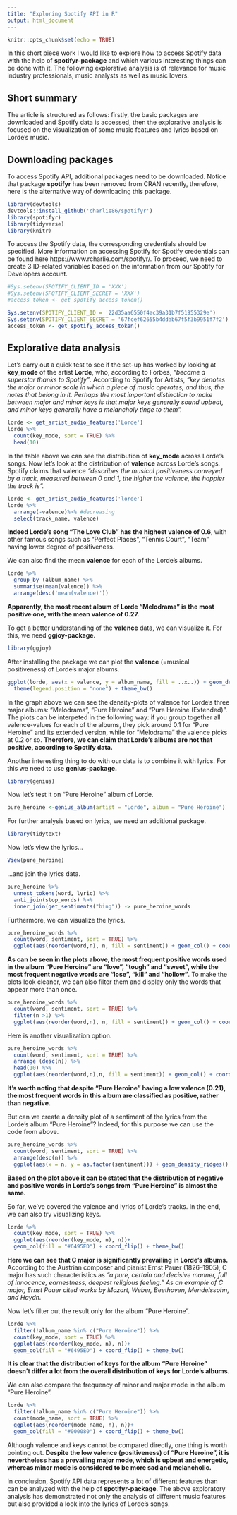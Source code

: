 ```yaml
---
title: "Exploring Spotify API in R"
output: html_document
---
```


```r
knitr::opts_chunk$set(echo = TRUE)
```

In this short piece work I would like to explore how to access Spotify data with the help of **spotifyr-package** and which various interesting things can be done with it. The following explorative analysis is of relevance for music industry professionals, music analysts as well as music lovers.

## Short summary
The article is structured as follows: firstly, the basic packages are downloaded and Spotify data is accessed, then the explorative analysis is focused on the visualization of some music features and lyrics based on Lorde’s music. 

## Downloading packages

To access Spotify API, additional packages need to be downloaded. Notice that package **spotifyr** has been removed from CRAN recently, therefore, here is the alternative way of downloading this package. 
```r
library(devtools)
devtools::install_github('charlie86/spotifyr')
library(spotifyr)
library(tidyverse)
library(knitr)
```

To access the Spotify data, the corresponding credentials should be specified. More information on accessing Spotify for Spotify credentials can be found here https://www.rcharlie.com/spotifyr/. To proceed, we need to create 3 ID-related variables based on the information from our Spotify for Developers account.
```r
#Sys.setenv(SPOTIFY_CLIENT_ID = 'XXX')
#Sys.setenv(SPOTIFY_CLIENT_SECRET = 'XXX')
#access_token <- get_spotify_access_token()
```

```r
Sys.setenv(SPOTIFY_CLIENT_ID = '22d35aa6550f4ac39a31b7f51955329e')
Sys.setenv(SPOTIFY_CLIENT_SECRET = '67fcef62655b4ddab67f5f3b9951f7f2')
access_token <- get_spotify_access_token()
```


## Explorative data analysis 

Let’s carry out a quick test to see if the set-up has worked by looking at **key_mode** of the artist **Lorde**, who, according to Forbes, *“became a superstar thanks to Spotify”*. According to Spotify for Artists, *“key denotes the major or minor scale in which a piece of music operates, and thus, the notes that belong in it. Perhaps the most important distinction to make between major and minor keys is that major keys generally sound upbeat, and minor keys generally have a melancholy tinge to them”.*
```r
lorde <- get_artist_audio_features('Lorde')
lorde %>%
  count(key_mode, sort = TRUE) %>%
  head(10) 
```

In the table above we can see the distribution of **key_mode** across Lorde’s songs. Now let’s look at the distribution of **valence** across Lorde’s songs. Spotify claims that valence *“describes the musical positiveness conveyed by a track, measured between 0 and 1, the higher the valence, the happier the track is”.*
```r
lorde <- get_artist_audio_features('lorde')
lorde %>%
  arrange(-valence)%>% #decreasing
  select(track_name, valence)
```

**Indeed Lorde’s song “The Love Club” has the highest valence of 0.6**, with other famous songs such as “Perfect Places”, “Tennis Court”, “Team” having lower degree of positiveness.

We can also find the mean **valence** for each of the Lorde’s albums.
```r
lorde %>%
  group_by (album_name) %>%
  summarise(mean(valence)) %>%
  arrange(desc('mean(valence)'))
```

**Apparently, the most recent album of Lorde “Melodrama” is the most positive one, with the mean valence of 0.27.**

To get a better understanding of the **valence** data, we can visualize it. For this, we need **ggjoy-package.**
```r
library(ggjoy)
```

After installing the package we can plot the **valence** (=musical positiveness) of Lorde's major albums.
```r
ggplot(lorde, aes(x = valence, y = album_name, fill = ..x..)) + geom_density_ridges_gradient() + 
  theme(legend.position = "none") + theme_bw()
```

In the graph above we can see the density-plots of valence for Lorde’s three major albums: “Melodrama”, “Pure Heroine” and “Pure Heroine (Extended)”. The plots can be interpeted in the following way: if you group together all valence-values for each of the albums, they pick around 0.1 for “Pure Heroine” and its extended version, while for “Melodrama” the valence picks at 0.2 or so. **Therefore, we can claim that Lorde’s albums are not that positive, according to Spotify data.**

Another interesting thing to do with our data is to combine it with lyrics. For this we need to use **genius-package.**
```r
library(genius)
```

Now let's test it on "Pure Heroine" album of Lorde. 
```r
pure_heroine <-genius_album(artist = "Lorde", album = "Pure Heroine")
```

For further analysis based on lyrics, we need an additional package. 
```r
library(tidytext)
```

Now let's view the lyrics...
```r
View(pure_heroine)
```

...and join the lyrics data.
```r
pure_heroine %>%
  unnest_tokens(word, lyric) %>%
  anti_join(stop_words) %>%
  inner_join(get_sentiments("bing")) -> pure_heroine_words
```

Furthermore, we can visualize the lyrics. 
```r
pure_heroine_words %>%
  count(word, sentiment, sort = TRUE) %>%
  ggplot(aes(reorder(word,n), n, fill = sentiment)) + geom_col() + coord_flip() + facet_wrap(~sentiment, scales = "free_y") + theme_bw()
```

**As can be seen in the plots above, the most frequent positive words used in the album “Pure Heroine” are “love”, “tough” and “sweet”, while the most frequent negative words are “lose”, “kill” and “hollow”**. To make the plots look cleaner, we can also filter them and display only the words that appear more than once.
```r
pure_heroine_words %>%
  count(word, sentiment, sort = TRUE) %>%
  filter(n >1) %>%
  ggplot(aes(reorder(word,n), n, fill = sentiment)) + geom_col() + coord_flip() + facet_wrap(~sentiment, scales = "free_y") + theme_bw()
```

Here is another visualization option. 
```r
pure_heroine_words %>%
  count(word, sentiment, sort = TRUE) %>%
  arrange (desc(n)) %>%
  head(10) %>%
  ggplot(aes(reorder(word,n),n, fill = sentiment)) + geom_col() + coord_flip() + theme_bw()
```

**It’s worth noting that despite “Pure Heroine” having a low valence (0.21), the most frequent words in this album are classified as positive, rather than negative.**

But can we create a density plot of a sentiment of the lyrics from the Lorde's album "Pure Heroine"? Indeed, for this purpose we can use the code from above.  
```r
pure_heroine_words %>%
  count(word, sentiment, sort = TRUE) %>%
  arrange(desc(n)) %>%
  ggplot(aes(x = n, y = as.factor(sentiment))) + geom_density_ridges() + theme_bw()
```

**Based on the plot above it can be stated that the distribution of negative and positive words in Lorde’s songs from “Pure Heroine” is almost the same.**

So far, we’ve covered the valence and lyrics of Lorde’s tracks. In the end, we can also try visualizing keys.
```r
lorde %>%
  count(key_mode, sort = TRUE) %>%
  ggplot(aes(reorder(key_mode, n), n))+
  geom_col(fill = "#6495ED") + coord_flip() + theme_bw()
```

**Here we can see that C major is significantly prevailing in Lorde’s albums.** According to the Austrian composer and pianist Ernst Pauer (1826–1905), C major has such characteristics as *“a pure, certain and decisive manner, full of innocence, earnestness, deepest religious feeling.” As an example of C major, Ernst Pauer cited works by Mozart, Weber, Beethoven, Mendelssohn, and Haydn.*

Now let’s filter out the result only for the album “Pure Heroine”.
```r
lorde %>%
  filter(!album_name %in% c("Pure Heroine")) %>%
  count(key_mode, sort = TRUE) %>%
  ggplot(aes(reorder(key_mode, n), n))+
  geom_col(fill = "#6495ED") + coord_flip() + theme_bw()
```

**It is clear that the distribution of keys for the album “Pure Heroine” doesn’t differ a lot from the overall distribution of keys for Lorde’s albums.**

We can also compare the frequency of minor and major mode in the album “Pure Heroine”.
```r
lorde %>%
  filter(!album_name %in% c("Pure Heroine")) %>%
  count(mode_name, sort = TRUE) %>%
  ggplot(aes(reorder(mode_name, n), n))+
  geom_col(fill = "#000080") + coord_flip() + theme_bw()
```

Although valence and keys cannot be compared directly, one thing is worth pointing out. **Despite the low valence (positiveness) of “Pure Heroine”, it is nevertheless has a prevailing major mode, which is upbeat and energetic, whereas minor mode is considered to be more sad and melancholic.**

In conclusion, Spotify API data represents a lot of different features than can be analyzed with the help of **spotifyr-package**. The above exploratory analysis has demonstrated not only the analysis of different music features but also provided a look into the lyrics of Lorde's songs.
